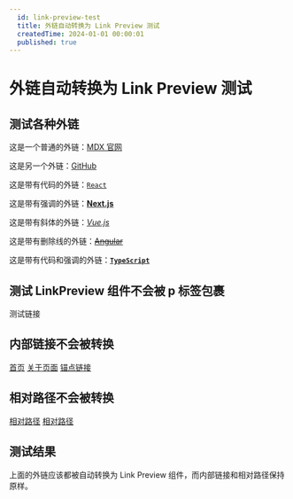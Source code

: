 ```yaml
---
  id: link-preview-test
  title: 外链自动转换为 Link Preview 测试
  createdTime: 2024-01-01 00:00:01
  published: true
---
```


# 外链自动转换为 Link Preview 测试

## 测试各种外链

这是一个普通的外链：[MDX 官网](https://mdxjs.com)

这是另一个外链：[GitHub](https://github.com)

这是带有代码的外链：[`React`](https://reactjs.org)

这是带有强调的外链：[**Next.js**](https://nextjs.org)

这是带有斜体的外链：[_Vue.js_](https://vuejs.org)

这是带有删除线的外链：[~~Angular~~](https://angular.io)

这是带有代码和强调的外链：[**`TypeScript`**](https://www.typescriptlang.org/)

## 测试 LinkPreview 组件不会被 p 标签包裹

<linkpreview url="https://example.com">测试链接</linkpreview>

## 内部链接不会被转换

[首页](/)
[关于页面](/about)
[锚点链接](#section)

## 相对路径不会被转换

[相对路径](./some-file.md)
[相对路径](../parent/file.md)

## 测试结果

上面的外链应该都被自动转换为 Link Preview 组件，而内部链接和相对路径保持原样。
